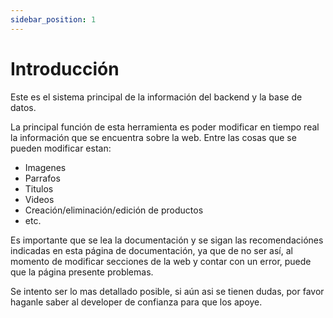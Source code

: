 ```yaml
---
sidebar_position: 1
---
```


# Introducción

Este es el sistema principal de la información del backend y la base de datos.

La principal función de esta herramienta es poder modificar en tiempo real la
información que se encuentra sobre la web. Entre las cosas que se pueden modificar
estan:

- Imagenes
- Parrafos
- Titulos
- Videos
- Creación/eliminación/edición de productos
- etc.

Es importante que se lea la documentación y se sigan las recomendaciónes indicadas
en esta página de documentación, ya que de no ser así, al momento de modificar secciones
de la web y contar con un error, puede que la página presente problemas.

Se intento ser lo mas detallado posible, si aún asi se tienen dudas, por favor
haganle saber al developer de confianza para que los apoye.
